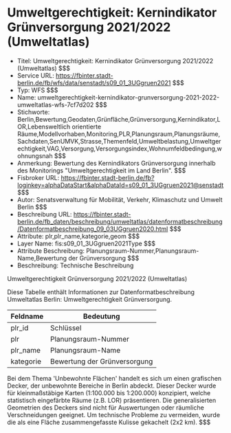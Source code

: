 # Umweltgerechtigkeit: Kernindikator Grünversorgung 2021/2022 (Umweltatlas)
- Titel: Umweltgerechtigkeit: Kernindikator Grünversorgung 2021/2022 (Umweltatlas) $$$
- Service URL: https://fbinter.stadt-berlin.de/fb/wfs/data/senstadt/s09_01_3UGgruen2021 $$$
- Typ: WFS $$$
- Name: umweltgerechtigkeit-kernindikator-grunversorgung-2021-2022-umweltatlas-wfs-7cf7d202 $$$
- Stichworte: Berlin,Bewertung,Geodaten,Grünfläche,Grünversorgung,Kernindikator,LOR,Lebensweltlich orientierte Räume,Modellvorhaben,Monitoring,PLR,Planungsraum,Planungsräume,Sachdaten,SenUMVK,Strasse,Themenfeld,Umweltbelastung,Umweltgerechtigkeit,VAG,Versorgung,Versorgungsindex,Wohnumfeldbedingung,wohnungsnah $$$
- Anmerkung: Bewertung des Kernindikators Grünversorgung innerhalb des Monitorings "Umweltgerechtigkeit im Land Berlin". $$$
- Fisbroker URL: https://fbinter.stadt-berlin.de/fb?loginkey=alphaDataStart&alphaDataId=s09_01_3UGgruen2021@senstadt $$$
- Autor: Senatsverwaltung für Mobilität, Verkehr, Klimaschutz und Umwelt Berlin $$$
- Beschreibung URL: https://fbinter.stadt-berlin.de/fb_daten/beschreibung/umweltatlas/datenformatbeschreibung/Datenformatbeschreibung_09_03UGgruen2020.html $$$
- Attribute: plr,plr_name,kategorie,geom $$$
- Layer Name: fis:s09_01_3UGgruen2021Type $$$
- Attribute Beschreibung: Planungsraum-Nummer,Planungsraum-Name,Bewertung der Grünversorgung $$$
- Beschreibung: Technische Beschreibung 

Umweltgerechtigkeit Grünversorgung 2021/2022 (Umweltatlas)

Diese Tabelle enthält Informationen zur Datenformatbeschreibung Umweltatlas Berlin: Umweltgerechtigkeit Grünversorgung.

| Feldname  | Bedeutung                    |
| --------- | ---------------------------- |
| plr\_id   | Schlüssel                    |
| plr       | Planungsraum-Nummer          |
| plr\_name | Planungsraum-Name            |
| kategorie | Bewertung der Grünversorgung |

Bei dem Thema 'Unbewohnte Flächen' handelt es sich um einen grafischen Decker, der unbewohnte Bereiche in Berlin abdeckt. Dieser Decker wurde für kleinmaßstäbige Karten (1:100.000 bis 1:200.000) konzipiert, welche statistisch eingefärbte Räume (z.B. LOR) präsentieren. Die generalisierten Geometrien des Deckers sind nicht für Auswertungen oder räumliche Verschneidungen geeignet. Um technische Probleme zu vermeiden, wurde die als eine Fläche zusammengefasste Kulisse gekachelt (2x2 km). $$$
